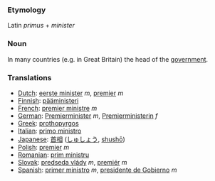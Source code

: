 ===Etymology===
Latin ''primus'' + ''minister''
===Noun===
In many countries (e.g. in Great Britain) the head of the [[government]]. 
===Translations===
*[[Dutch]]: [[eerste minister]] ''m'', [[premier]] ''m''
*[[Finnish]]: [[pääministeri]]
*[[French]]: [[premier ministre]] ''m''
*[[German]]: [[Premierminister]] ''m'', [[Premierministerin]] ''f''
*[[Greek]]: [[prothopyrgos]]
*[[Italian]]: [[primo ministro]]
*[[Japanese]]: [[首相]] ([[しゅしょう]], [[shushō]])
*[[Polish]]: [[premier]] ''m''
*[[Romanian]]: [[prim ministru]]
*[[Slovak]]: [[predseda vlády]] ''m'', [[premiér]] ''m''
*[[Spanish]]: [[primer ministro]] ''m'', [[presidente de Gobierno]] ''m''